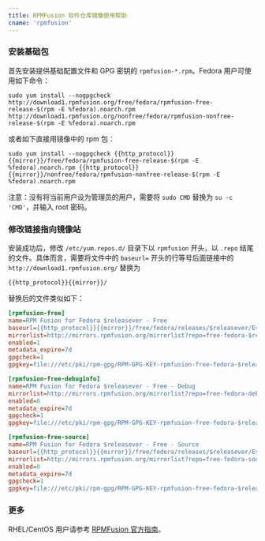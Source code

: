 ```yaml
---
title: RPMFusion 软件仓库镜像使用帮助
cname: 'rpmfusion'
---
```


### 安装基础包

首先安装提供基础配置文件和 GPG 密钥的 `rpmfusion-*.rpm`。Fedora 用户可使用如下命令：

```
sudo yum install --nogpgcheck http://download1.rpmfusion.org/free/fedora/rpmfusion-free-release-$(rpm -E %fedora).noarch.rpm http://download1.rpmfusion.org/nonfree/fedora/rpmfusion-nonfree-release-$(rpm -E %fedora).noarch.rpm
```

或者如下直接用镜像中的 rpm 包：

<CodeBlock>

```
sudo yum install --nogpgcheck {{http_protocol}}{{mirror}}/free/fedora/rpmfusion-free-release-$(rpm -E %fedora).noarch.rpm {{http_protocol}}{{mirror}}/nonfree/fedora/rpmfusion-nonfree-release-$(rpm -E %fedora).noarch.rpm
```

</CodeBlock>

注意：没有将当前用户设为管理员的用户，需要将 `sudo CMD` 替换为 `su -c 'CMD'`，并输入 root 密码。

### 修改链接指向镜像站

安装成功后，修改 `/etc/yum.repos.d/` 目录下以 `rpmfusion` 开头，以 `.repo` 结尾的文件。具体而言，需要将文件中的 `baseurl=` 开头的行等号后面链接中的 `http://download1.rpmfusion.org/` 替换为

<CodeBlock>

```
{{http_protocol}}{{mirror}}/
```

</CodeBlock>

替换后的文件类似如下：

<CodeBlock>

```ini
[rpmfusion-free]
name=RPM Fusion for Fedora $releasever - Free
baseurl={{http_protocol}}{{mirror}}/free/fedora/releases/$releasever/Everything/$basearch/os/
mirrorlist=http://mirrors.rpmfusion.org/mirrorlist?repo=free-fedora-$releasever&arch=$basearch
enabled=1
metadata_expire=7d
gpgcheck=1
gpgkey=file:///etc/pki/rpm-gpg/RPM-GPG-KEY-rpmfusion-free-fedora-$releasever-$basearch

[rpmfusion-free-debuginfo]
name=RPM Fusion for Fedora $releasever - Free - Debug
mirrorlist=http://mirrors.rpmfusion.org/mirrorlist?repo=free-fedora-debug-$releasever&arch=$basearch
enabled=0
metadata_expire=7d
gpgcheck=1
gpgkey=file:///etc/pki/rpm-gpg/RPM-GPG-KEY-rpmfusion-free-fedora-$releasever-$basearch

[rpmfusion-free-source]
name=RPM Fusion for Fedora $releasever - Free - Source
baseurl={{http_protocol}}{{mirror}}/free/fedora/releases/$releasever/Everything/source/SRPMS/
mirrorlist=http://mirrors.rpmfusion.org/mirrorlist?repo=free-fedora-source-$releasever&arch=$basearch
enabled=0
metadata_expire=7d
gpgcheck=1
gpgkey=file:///etc/pki/rpm-gpg/RPM-GPG-KEY-rpmfusion-free-fedora-$releasever-$basearch
```

</CodeBlock>

### 更多

RHEL/CentOS 用户请参考 [RPMFusion 官方指南](http://rpmfusion.org/Configuration)。
